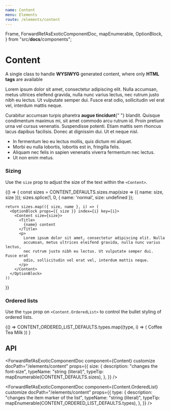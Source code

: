 ```yaml
---
name: Content
menu: Elements
route: /elements/content
---
```



  Frame,
  ForwardRefAsExoticComponentDoc,
  mapEnumerable,
  OptionBlock,
} from "src/__docs__/components";

# Content

A single class to handle **WYSIWYG** generated content, where only **HTML tags** are available

<Playground>
  <Content>
    <Title>Hello World</Title>
    <p>
      Lorem ipsum dolor sit amet, consectetur adipiscing elit. Nulla accumsan,
      metus ultrices eleifend gravida, nulla nunc varius lectus, nec rutrum
      justo nibh eu lectus. Ut vulputate semper dui. Fusce erat odio,
      sollicitudin vel erat vel, interdum mattis neque.
    </p>
    <Title as="h2">Second Level</Title>
    <p>
      Curabitur accumsan turpis pharetra <strong>augue tincidunt</strong>{" "}
      blandit. Quisque condimentum maximus mi, sit amet commodo arcu rutrum id.
      Proin pretium urna vel cursus venenatis. Suspendisse potenti. Etiam mattis
      sem rhoncus lacus dapibus facilisis. Donec at dignissim dui. Ut et neque
      nisl.
    </p>
    <ul>
      <li>In fermentum leo eu lectus mollis, quis dictum mi aliquet.</li>
      <li>Morbi eu nulla lobortis, lobortis est in, fringilla felis.</li>
      <li>
        Aliquam nec felis in sapien venenatis viverra fermentum nec lectus.
      </li>
      <li>Ut non enim metus.</li>
    </ul>
  </Content>
</Playground>

### Sizing

Use the `size` prop to adjust the size of the text within the `<Content>`.

<Playground>
  {() => {
    const sizes = CONTENT_DEFAULTS.sizes.map(size => ({ name: size, size }));
    sizes.splice(1, 0, { name: 'normal', size: undefined });

    return sizes.map(({ size, name }, i) => (
      <OptionBlock props={{ size }} index={i} key={i}>
        <Content size={size}>
          <Title>
            {name} content
          </Title>
          <p>
            Lorem ipsum dolor sit amet, consectetur adipiscing elit. Nulla
            accumsan, metus ultrices eleifend gravida, nulla nunc varius lectus,
            nec rutrum justo nibh eu lectus. Ut vulputate semper dui. Fusce erat
            odio, sollicitudin vel erat vel, interdum mattis neque.
          </p>
        </Content>
      </OptionBlock>
    ))

}}

</Playground>

### Ordered lists

Use the `type` prop on `<Content.OrderedList>` to control the bullet styling of ordered lists.

<Playground>
  {() =>
    CONTENT_ORDERED_LIST_DEFAULTS.types.map((type, i) => (
      <OptionBlock props={{ type }} index={i} key={i}>
        <Content>
          <Title as="h4" size="is-4">
            Shopping list
          </Title>
          <Content.OrderedList type={type}>
            <Content.OrderedList.Item>Coffee</Content.OrderedList.Item>
            <Content.OrderedList.Item>Tea</Content.OrderedList.Item>
            <Content.OrderedList.Item>Milk</Content.OrderedList.Item>
          </Content.OrderedList>
        </Content>
      </OptionBlock>
    ))
  }
</Playground>

## API

<ForwardRefAsExoticComponentDoc
  component={Content}
  customize
  docPath="/elements/content"
  props={{
    size: {
      description: "changes the font-size",
      typeName: "string (literal)",
      typeTip: mapEnumerable(CONTENT_DEFAULTS.sizes),
    },
  }}
/>

<ForwardRefAsExoticComponentDoc
  component={Content.OrderedList}
  customize
  docPath="/elements/content"
  props={{
    type: {
      description: "changes the item marker of the list",
      typeName: "string (literal)",
      typeTip: mapEnumerable(CONTENT_ORDERED_LIST_DEFAULTS.types),
    },
  }}
/>

<ForwardRefAsExoticComponentDoc
  component={Content.OrderedList.Item}
  docPath="/elements/content"
/>
